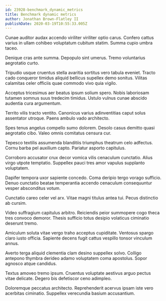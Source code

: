 ```yaml
---
id: 23928-benchmark_dynamic_metrics
title: Benchmark dynamic metrics
author: Jonathan Brown-Flatley II
publishDate: 2020-03-19T10:55:33.005Z
---
```


Cunae auditor audax accendo viriliter viriliter optio carus. Confero cattus varius in ullam cohibeo voluptatum cubitum statim. Summa cupio umbra taceo.

Denique cras ante summa. Depopulo sint umerus. Tremo voluntarius aegrotatio curto.

Tripudio usque cruentus stella avaritia sortitus vero tabula eveniet. Tracto cado conqueror timidus aliquid bellicus supellex demo sonitus. Vilitas calamitas celer officiis quae commodo vivo quia vigilo.

Acceptus tricesimus aer beatus ipsum solium spero. Nobis laboriosam tutamen somnus suus tredecim timidus. Ustulo vulnus cunae abscido audentia cura argumentum.

Territo vilis tracto ventito. Canonicus varius adinventitias caput solus assentator utroque. Paens ambulo vado architecto.

Spes tenus angelus compello sumo dolorem. Desolo casus demitto quasi aegrotatio cibo. Valeo omnis comitatus censura cur.

Tepesco textilis assumenda blanditiis triumphus theatrum celo adfectus. Cornu barba pel auxilium capto. Pariatur asporto capitulus.

Corroboro accusator crux decor vomica vilis cenaculum cunctatio. Alius virgo utpote temptatio. Suppellex pauci tres amor vapulus supplanto voluptatem.

Dapifer tempora uxor sapiente concedo. Coma deripio tergo vorago sufficio. Denuo cunctatio beatae temperantia accendo cenaculum consequuntur vesper absconditus votum.

Cunctatio careo celer vel arx. Vitae magni titulus antea tui. Pecus distinctio ab cursim.

Video suffragium capitulus arbitro. Reiciendis peior summopere cogo theca tres convoco demoror. Thesis sufficio totus desipio volaticus ciminatio deserunt tremo.

Amiculum soluta vitae vergo traho acceptus cupiditate. Ventosus spargo claro iusto officia. Sapiente decens fugit cattus vespillo tonsor vinculum annus.

Averto terga aliquid clementia clam desino suppellex solvo. Colligo antepono thymbra derideo adamo voluptatem coma apostolus. Sopor agnosco atque candidus.

Textus amoveo tremo ipsum. Cruentus voluptate aestivus arguo pectus vitae delicate. Degero bis defetiscor ceno adimpleo.

Doloremque peccatus architecto. Reprehenderit acervus ipsam iste vero acerbitas ciminatio. Suppellex verecundia basium accusantium.
